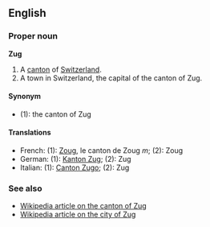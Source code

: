==English==
===Proper noun===
'''Zug'''

#A [[canton]] of [[Switzerland]].
#A town in Switzerland, the capital of the canton of Zug.

====Synonym====
*(1): the canton of Zug

====Translations====
*French: (1): [[Zoug]], le canton de Zoug ''m''; (2): Zoug
*German: (1): [[Kanton Zug]]; (2): Zug
*Italian: (1): [[Canton Zugo]]; (2): Zug

===See also===
*[[en:Canton_of_Zug|Wikipedia article on the canton of Zug]]
*[[en:Zug|Wikipedia article on the city of Zug]]